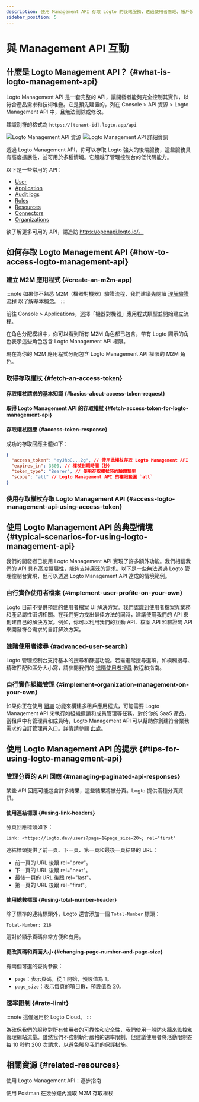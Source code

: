 ```yaml
---
description: 使用 Management API 存取 Logto 的後端服務，透過使用者管理、帳戶設定、身分驗證和多租戶架構來擴展你的 CIAM 系統。
sidebar_position: 5
---
```



# 與 Management API 互動

## 什麼是 Logto Management API？ \{#what-is-logto-management-api}

Logto Management API 是一套完整的 API，讓開發者能夠完全控制其實作，以符合產品需求和技術堆疊。它是預先建置的，列在 <CloudLink to="/api-resources">Console > API 資源 > Logto Management API</CloudLink> 中，且無法刪除或修改。

其識別符的格式為 `https://[tenant-id].logto.app/api`

<img alt="Logto Management API 資源" src="/img/assets/logto-management-api-resource.webp" />

<img alt="Logto Management API 詳細資訊" src="/img/assets/logto-management-api-details.webp" />

透過 Logto Management API，你可以存取 Logto 強大的後端服務，這些服務具有高度擴展性，並可用於多種情境。它超越了管理控制台的低代碼能力。

以下是一些常用的 API：

- [User](https://openapi.logto.io/operation/operation-getuser)
- [Application](https://openapi.logto.io/operation/operation-listapplications)
- [Audit logs](https://openapi.logto.io/operation/operation-listlogs)
- [Roles](https://openapi.logto.io/operation/operation-listroles)
- [Resources](https://openapi.logto.io/operation/operation-listresources)
- [Connectors](https://openapi.logto.io/operation/operation-listconnectors)
- [Organizations](https://openapi.logto.io/operation/operation-listorganizations)

欲了解更多可用的 API，請造訪 https://openapi.logto.io/。

## 如何存取 Logto Management API \{#how-to-access-logto-management-api}

### 建立 M2M 應用程式 \{#create-an-m2m-app}

:::note
如果你不熟悉 M2M（機器對機器）驗證流程，我們建議先閱讀 [理解驗證流程](/integrate-logto/integrate-logto-into-your-application/understand-authentication-flow/#machine-to-machine-authentication-flow) 以了解基本概念。
:::

前往 <CloudLink to="/applications">Console > Applications</CloudLink>，選擇「機器對機器」應用程式類型並開始建立流程。

<M2mRoleAssignment />

在角色分配模組中，你可以看到所有 M2M 角色都已包含，帶有 Logto 圖示的角色表示這些角色包含 Logto Management API 權限。

現在為你的 M2M 應用程式分配包含 Logto Management API 權限的 M2M 角色。

### 取得存取權杖 \{#fetch-an-access-token}

#### 存取權杖請求的基本知識 \{#basics-about-access-token-request}

<BasicsAboutAccessTokenRequest />

#### 取得 Logto Management API 的存取權杖 \{#fetch-access-token-for-logto-management-api}

<FetchAccessTokenForLogtoManagementApi />

#### 存取權杖回應 \{#access-token-response}

成功的存取回應主體如下：

```json
{
  "access_token": "eyJhbG...2g", // 使用此權杖存取 Logto Management API
  "expires_in": 3600, // 權杖到期時間（秒）
  "token_type": "Bearer", // 使用存取權杖時的驗證類型
  "scope": "all" // Logto Management API 的權限範圍 `all`
}
```

<M2mAccessTokenNote />

### 使用存取權杖存取 Logto Management API \{#access-logto-management-api-using-access-token}

<AccessTokenUsage />

<AccessLogtoManagementApiUsingAccessToken />

## 使用 Logto Management API 的典型情境 \{#typical-scenarios-for-using-logto-management-api}

我們的開發者已使用 Logto Management API 實現了許多額外功能。我們相信我們的 API 具有高度擴展性，能夠支持廣泛的需求。以下是一些無法透過 Logto 管理控制台實現，但可以透過 Logto Management API 達成的情境範例。

### 自行實作使用者檔案 \{#implement-user-profile-on-your-own}

Logto 目前不提供預建的使用者檔案 UI 解決方案。我們認識到使用者檔案與業務和產品屬性密切相關。在我們努力找出最佳方法的同時，建議使用我們的 API 來創建自己的解決方案。例如，你可以利用我們的互動 API、檔案 API 和驗證碼 API 來開發符合需求的自訂解決方案。

### 進階使用者搜尋 \{#advanced-user-search}

Logto 管理控制台支持基本的搜尋和篩選功能。若需進階搜尋選項，如模糊搜尋、精確匹配和區分大小寫，請參閱我們的 [進階使用者搜尋](/user-management/advanced-user-search) 教程和指南。

### 自行實作組織管理 \{#implement-organization-management-on-your-own}

如果你正在使用 [組織](/organizations) 功能來構建多租戶應用程式，可能需要 Logto Management API 來執行如組織邀請和成員管理等任務。對於你的 SaaS 產品，當租戶中有管理員和成員時，Logto Management API 可以幫助你創建符合業務需求的自訂管理員入口。詳情請參閱 [此處](/end-user-flows/organization-experience/)。

## 使用 Logto Management API 的提示 \{#tips-for-using-logto-management-api}

### 管理分頁的 API 回應 \{#managing-paginated-api-responses}

某些 API 回應可能包含許多結果，這些結果將被分頁。Logto 提供兩種分頁資訊。

#### 使用連結標頭 \{#using-link-headers}

分頁回應標頭如下：

```
Link: <https://logto.dev/users?page=1&page_size=20>; rel="first"
```

連結標頭提供了前一頁、下一頁、第一頁和最後一頁結果的 URL：

- 前一頁的 URL 後跟 rel="prev"。
- 下一頁的 URL 後跟 rel="next"。
- 最後一頁的 URL 後跟 rel="last"。
- 第一頁的 URL 後跟 rel="first"。

#### 使用總數標頭 \{#using-total-number-header}

除了標準的連結標頭外，Logto 還會添加一個 `Total-Number` 標頭：

```
Total-Number: 216
```

這對於顯示頁碼非常方便和有用。

#### 更改頁碼和頁面大小 \{#changing-page-number-and-page-size}

有兩個可選的查詢參數：

- `page`：表示頁碼，從 1 開始，預設值為 1。
- `page_size`：表示每頁的項目數，預設值為 20。

### 速率限制 \{#rate-limit}

:::note
這僅適用於 Logto Cloud。
:::

為確保我們的服務對所有使用者的可靠性和安全性，我們使用一般防火牆來監控和管理網站流量。雖然我們不強制執行嚴格的速率限制，但建議使用者將活動限制在每 10 秒約 200 次請求，以避免觸發我們的保護措施。

## 相關資源 \{#related-resources}

<Url href="https://blog.logto.io/management-api">使用 Logto Management API：逐步指南</Url>

<Url href="https://blog.logto.io/use-postman-to-obtain-m2m-access-token">
  使用 Postman 在幾分鐘內獲取 M2M 存取權杖
</Url>

